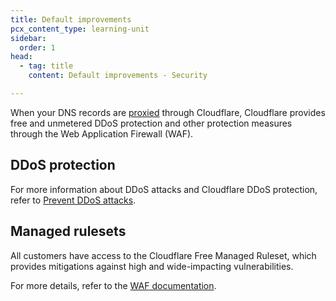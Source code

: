 ```yaml
---
title: Default improvements
pcx_content_type: learning-unit
sidebar:
  order: 1
head:
  - tag: title
    content: Default improvements - Security

---
```



When your DNS records are [proxied](/dns/manage-dns-records/reference/proxied-dns-records/) through Cloudflare, Cloudflare provides free and unmetered DDoS protection and other protection measures through the Web Application Firewall (WAF).

## DDoS protection

<Render file="ddos-definition-and-diagram" />

For more information about DDoS attacks and Cloudflare DDoS protection, refer to [Prevent DDoS attacks](/learning-paths/prevent-ddos-attacks/).

## Managed rulesets

All customers have access to the Cloudflare Free Managed Ruleset, which provides mitigations against high and wide-impacting vulnerabilities.

For more details, refer to the [WAF documentation](/waf/managed-rules/).
